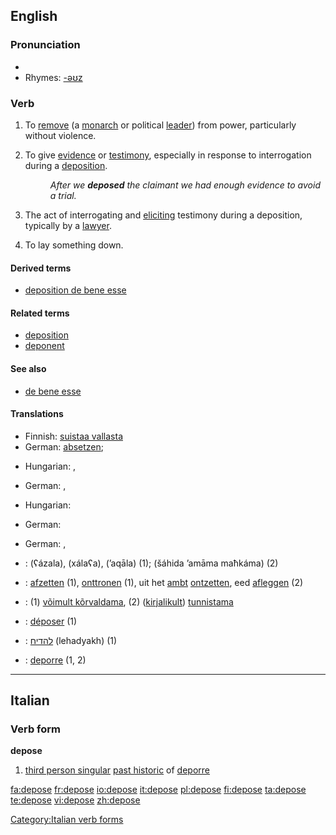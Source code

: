 ==English==

===Pronunciation===
* {{audio|en-us-depose.ogg|Audio (US)}}
* Rhymes: [[Rhymes:English:-əʊz|-əʊz]]

===Verb===
{{en-verb|depos|ing}}

# To [[remove]] (a [[monarch]] or political [[lead]]er) from power, particularly without violence.
# {{legal}} To give [[evidence]] or [[testimony]], especially in response to interrogation during a [[deposition]].
#:''After we '''deposed''' the claimant we had enough evidence to avoid a trial.''
# {{legal}} The act of interrogating and [[eliciting]] testimony during a deposition, typically by a [[lawyer]].
# To lay something down.

====Derived terms====
* [[deposition de bene esse]]

====Related terms====
* [[deposition]]
* [[deponent]]

====See also====
* [[de bene esse]]

====Translations====
{{trans-top|to remove (a monarch or political leader) from power}}
* Finnish: [[suistaa vallasta]]
* German: [[absetzen]]; {{t+|de|entthronen}} {{i|monarch}}
{{trans-mid}}
* Hungarian: {{t|hu|eltávolít}}, {{t|hu|letesz}}
{{trans-bottom}}

{{trans-top|to give evidence or testimony}}
* German: {{t+|de|unter}} {{t+|de|Eid|m}} {{t+|de|aussagen}}, {{t-|de|bezeugen}}
{{trans-mid}}
* Hungarian: {{t|hu|tanúsít}}
{{trans-bottom}}

{{trans-top|the act of interrogating and eliciting testimony}}
* German: {{t+|de|verhören}}
{{trans-mid}}
{{trans-bottom}}

{{trans-top|to lay something down.}}
* German: {{t+|de|niederlegen}}, {{t+|de|deponieren}}
{{trans-mid}}
{{trans-bottom}}

{{checktrans-top}}
* {{ttbc|Arabic}}: {{Arab|[[عزل]]}} (ʕázala), {{Arab|[[خلع]]}} (xálaʕa), {{Arab|[[قال|أقال]]}} (’aqāla) (1); {{Arab|[[شهد]] [[امام]] [[محكمة]]}} (šáhida ’amāma maħkáma) (2)
* {{ttbc|Dutch}}: [[afzetten]] (1), [[onttronen]] (1), uit het [[ambt]] [[ontzetten]], eed [[afleggen]] (2)
* {{ttbc|Estonian}}: (1) [[võimult kõrvaldama]], (2) ([[kirjalikult]]) [[tunnistama]]
* {{ttbc|French}}: [[déposer]] (1)
* {{ttbc|Hebrew}}: [[להדיח]] (lehadyakh) (1)
* {{ttbc|Italian}}: [[deporre]] (1, 2)
{{checktrans-bottom}}

----

==Italian==

===Verb form===
'''depose'''

# [[third person singular]] [[past historic]] of [[deporre]]

[[Category:Italian verb forms]]

[[fa:depose]]
[[fr:depose]]
[[io:depose]]
[[it:depose]]
[[pl:depose]]
[[fi:depose]]
[[ta:depose]]
[[te:depose]]
[[vi:depose]]
[[zh:depose]]